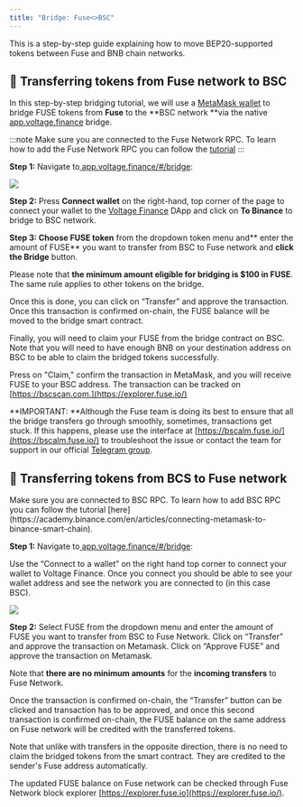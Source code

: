 ```yaml
---
title: "Bridge: Fuse<>BSC"
---
```


This is a step-by-step guide explaining how to move BEP20-supported tokens between Fuse and BNB chain networks.

## 🌉 Transferring tokens from Fuse network to BSC

In this step-by-step bridging tutorial, we will use a [MetaMask wallet](https://metamask.io/download/) to bridge FUSE tokens from **Fuse** to the \*\*BSC network \*\*via the native [app.voltage.finance](https://app.voltage.finance/#/bridge) bridge.

:::note
  Make sure you are connected to the Fuse Network RPC. To learn how to add the
  Fuse Network RPC you can follow the [tutorial](../guides/tutorialsOverview)
:::

**Step 1:** Navigate to[ ](https://fuseswap.com/)[app.voltage.finance/#/bridge](https://app.voltage.finance/#/bridge):

![](/img/Pasted_Image_28_05_2023__15_36.jpg)

**Step 2:** Press **Connect wallet** on the right-hand, top corner of the page to connect your wallet to the [Voltage Finance](https://app.voltage.finance/) DApp and click on **To Binance** to bridge to BSC network.

**Step 3: Choose FUSE token** from the dropdown token menu and\*\* enter the amount of FUSE\*\* you want to transfer from BSC to Fuse network and **click the Bridge** button.

Please note that **the minimum amount eligible for bridging is $100 in FUSE**. The same rule applies to other tokens on the bridge.

Once this is done, you can click on “Transfer” and approve the transaction. Once this transaction is confirmed on-chain, the FUSE balance will be moved to the bridge smart contract.

Finally, you will need to claim your FUSE from the bridge contract on BSC. Note that you will need to have enough BNB on your destination address on BSC to be able to claim the bridged tokens successfully.

Press on "Claim," confirm the transaction in MetaMask, and you will receive FUSE to your BSC address. The transaction can be tracked on [https://bscscan.com.](https://explorer.fuse.io/)

\*\*IMPORTANT: \*\*Although the Fuse team is doing its best to ensure that all the bridge transfers go through smoothly, sometimes, transactions get stuck. If this happens, please use the interface at [https://bscalm.fuse.io/](https://bscalm.fuse.io/) to troubleshoot the issue or contact the team for support in our official [Telegram group](htps://t.me/fuse.io).

## 🌉 Transferring tokens from BCS to Fuse network

<Admonition type="note" title="Note">
  Make sure you are connected to BSC RPC. To learn how to add BSC RPC you can
  follow the tutorial
  [here](https://academy.binance.com/en/articles/connecting-metamask-to-binance-smart-chain).
</Admonition>

**Step 1:** Navigate to[ ](https://fuseswap.com/)[app.voltage.finance/#/bridge](https://app.voltage.finance/#/bridge):

Use the “Connect to a wallet” on the right hand top corner to connect your wallet to Voltage Finance. Once you connect you should be able to see your wallet address and see the network you are connected to (in this case BSC).

![](/img/Pasted_Image_28_05_2023__15_44.jpg)

**Step 2:**
Select FUSE from the dropdown menu and enter the amount of FUSE you want to transfer from BSC to Fuse Network. Click on “Transfer” and approve the transaction on Metamask. Click on “Approve FUSE” and approve the transaction on Metamask.

Note that **there are no minimum amounts** for the **incoming transfers** to Fuse Network.

Once the transaction is confirmed on-chain, the “Transfer” button can be clicked and transaction has to be approved, and once this second transaction is confirmed on-chain, the FUSE balance on the same address on Fuse network will be credited with the transferred tokens.

Note that unlike with transfers in the opposite direction, there is no need to claim the bridged tokens from the smart contract. They are credited to the sender's Fuse address automatically.

The updated FUSE balance on Fuse network can be checked through Fuse Network block explorer [https://explorer.fuse.io](https://explorer.fuse.io/).
